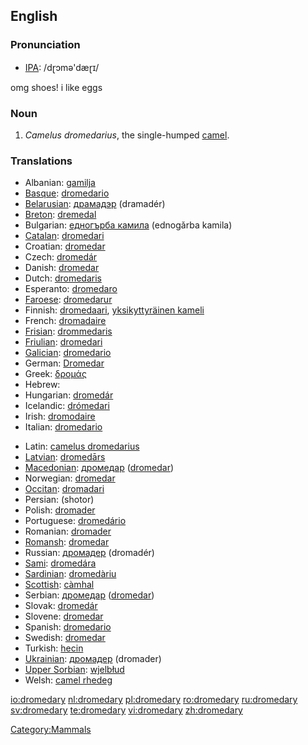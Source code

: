 {{wikipedia}}
==English==

===Pronunciation===
*[[w:IPA|IPA]]: /dɽɔmə'dæɽɪ/
omg shoes! i like eggs

===Noun===
{{en-noun|dromedar|ies}}

# ''Camelus dromedarius'', the single-humped [[camel]].

===Translations===
{{top}}
*Albanian: [[gamilja]]
*[[Basque]]: [[dromedario]]
*[[Belarusian]]: [[драмадэр]] (dramadér) {{m}}
*[[Breton]]: [[dremedal]] {{m}}
*Bulgarian: [[едногърба камила]] (ednogǎrba kamila) {{f}}
*[[Catalan]]: [[dromedari]] {{m}}
*Croatian: [[dromedar]] {{m}}
*Czech: [[dromedár]]
*Danish: [[dromedar]]
*Dutch: [[dromedaris]] {{m}}
*Esperanto: [[dromedaro]]
*[[Faroese]]: [[dromedarur]]
*Finnish: [[dromedaari]], [[yksikyttyräinen kameli]]
*French: [[dromadaire]] {{m}}
*[[Frisian]]: [[drommedaris]]
*[[Friulian]]: [[dromedari]] {{m}}
*[[Galician]]: [[dromedario]] {{m}}
*German: [[Dromedar]] {{n}}
*Greek: [[δρομάς]] {{f}}
*Hebrew: {{he-translation|כרכרה|khirkhôrah}}
*Hungarian: [[dromedár]]
*Icelandic: [[drómedari]] {{m}}
*Irish: [[dromodaire]]
*Italian: [[dromedario]] {{m}}
{{mid}}
*Latin: [[camelus dromedarius]] {{m}}
*[[Latvian]]: [[dromedārs]]
*[[Macedonian]]: [[дромедар]] ([[dromedar]])
*Norwegian: [[dromedar]]
*[[Occitan]]: [[dromadari]]
*Persian: {{FAchar|[[شتر]]}} (shotor)
*Polish: [[dromader]] {{m}}
*Portuguese: [[dromedário]] {{m}}
*Romanian: [[dromader]]
*[[Romansh]]: [[dromedar]]
*Russian: [[дромадер]] (dromadér) {{m}}
*[[Sami]]: [[dromedára]]
*[[Sardinian]]: [[dromedàriu]]
*[[Scottish]]: [[càmhal]]
*Serbian: [[дромедар]] ([[dromedar]]) {{m}}
*Slovak: [[dromedár]]
*Slovene: [[dromedar]] {{m}}
*Spanish: [[dromedario]] {{m}}
*Swedish: [[dromedar]]
*Turkish: [[hecin]]
*[[Ukrainian]]: [[дромадер]] (dromader)
*[[Upper Sorbian]]: [[wjelbłud]]
*Welsh: [[camel rhedeg]]
{{bottom}}

[[Category:Mammals]]

[[io:dromedary]]
[[nl:dromedary]]
[[pl:dromedary]]
[[ro:dromedary]]
[[ru:dromedary]]
[[sv:dromedary]]
[[te:dromedary]]
[[vi:dromedary]]
[[zh:dromedary]]